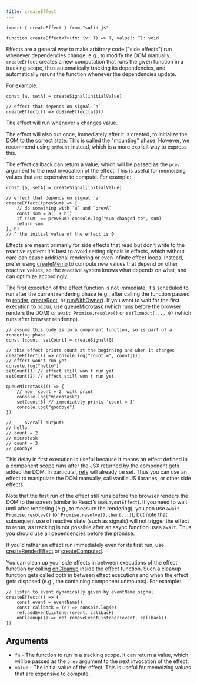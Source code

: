 ```yaml
---
title: createEffect
---
```


```tsx
import { createEffect } from "solid-js"

function createEffect<T>(fn: (v: T) => T, value?: T): void

```

Effects are a general way to make arbitrary code ("side effects") run whenever dependencies change, e.g., to modify the DOM manually.
`createEffect` creates a new computation that runs the given function in a tracking scope, thus automatically tracking its dependencies, and automatically reruns the function whenever the dependencies update.

For example:

```tsx
const [a, setA] = createSignal(initialValue)

// effect that depends on signal `a`
createEffect(() => doSideEffect(a()))
```

The effect will run whenever `a` changes value.

The effect will also run once, immediately after it is created, to initialize the DOM to the correct state. This is called the "mounting" phase.
However, we recommend using `onMount` instead, which is a more explicit way to express this.

The effect callback can return a value, which will be passed as the `prev` argument to the next invocation of the effect.
This is useful for memoizing values that are expensive to compute. For example:

```tsx
const [a, setA] = createSignal(initialValue)

// effect that depends on signal `a`
createEffect((prevSum) => {
	// do something with `a` and `prevA`
	const sum = a() + b()
	if (sum !== prevSum) console.log("sum changed to", sum)
	return sum
}, 0)
// ^ the initial value of the effect is 0
```

Effects are meant primarily for side effects that read but don't write to the reactive system: it's best to avoid setting signals in effects, which without care can cause additional rendering or even infinite effect loops. Instead, prefer using [createMemo](/reference/basic-reactivity/create-memo) to compute new values that depend on other reactive values, so the reactive system knows what depends on what, and can optimize accordingly.

The first execution of the effect function is not immediate; it's scheduled to run after the current rendering phase (e.g., after calling the function passed to [render](/reference/rendering/render), [createRoot](/reference/reactive-utilities/create-root), or [runWithOwner](/reference/reactive-utilities/run-with-owner)).
If you want to wait for the first execution to occur, use [queueMicrotask](https://developer.mozilla.org/en-US/docs/Web/API/queueMicrotask) (which runs before the browser renders the DOM) or `await Promise.resolve()` or `setTimeout(..., 0)` (which runs after browser rendering).

```tsx
// assume this code is in a component function, so is part of a rendering phase
const [count, setCount] = createSignal(0)

// this effect prints count at the beginning and when it changes
createEffect(() => console.log("count =", count()))
// effect won't run yet
console.log("hello")
setCount(1) // effect still won't run yet
setCount(2) // effect still won't run yet

queueMicrotask(() => {
	// now `count = 2` will print
	console.log("microtask")
	setCount(3) // immediately prints `count = 3`
	console.log("goodbye")
})

// --- overall output: ---
// hello
// count = 2
// microtask
// count = 3
// goodbye
```

This delay in first execution is useful because it means an effect defined in a component scope runs after the JSX returned by the component gets added the DOM.
In particular, [refs](/reference/jsx-attributes/ref) will already be set.
Thus you can use an effect to manipulate the DOM manually, call vanilla JS libraries, or other side effects.

Note that the first run of the effect still runs before the browser renders the DOM to the screen (similar to React's `useLayoutEffect`).
If you need to wait until after rendering (e.g., to measure the rendering), you can use `await Promise.resolve()` (or `Promise.resolve().then(...)`), but note that subsequent use of reactive state (such as signals) will not trigger the effect to rerun, as tracking is not possible after an async function uses `await`.
Thus you should use all dependencies before the promise.

If you'd rather an effect run immediately even for its first run, use [createRenderEffect](/reference/secondary-primitives/create-render-effect) or [createComputed](/reference/secondary-primitives/create-computed).

You can clean up your side effects in between executions of the effect function by calling [onCleanup](/reference/lifecycle/on-cleanup) inside the effect function.
Such a cleanup function gets called both in between effect executions and when the effect gets disposed (e.g., the containing component unmounts).
For example:

```tsx
// listen to event dynamically given by eventName signal
createEffect(() => {
	const event = eventName()
	const callback = (e) => console.log(e)
	ref.addEventListener(event, callback)
	onCleanup(() => ref.removeEventListener(event, callback))
})
```

## Arguments

- `fn` - The function to run in a tracking scope. It can return a value, which will be passed as the `prev` argument to the next invocation of the effect.
- `value` - The initial value of the effect. This is useful for memoizing values that are expensive to compute.
